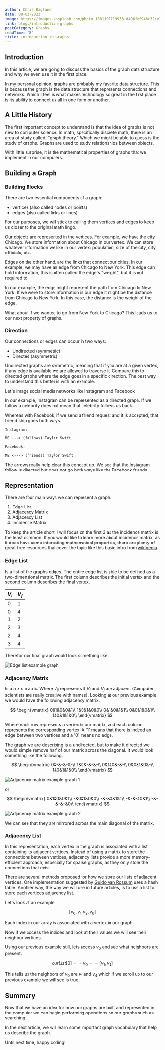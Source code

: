 ```yaml
---
author: Chris Ragland
date: 08-02-2023
image: https://images.unsplash.com/photo-1601190719933-d496fef946c3?ixlib=rb-4.0.3&ixid=M3wxMjA3fDB8MHxzZWFyY2h8NzR8fGNvbm5lY3Rpb25zfGVufDB8fDB8fHww&auto=format&fit=crop&w=300&q=60
link: blogs/introduction-graphs
postCategory: Graphs
readTime: "8"
title: Introduction to Graphs
---
```


## Introduction

In this article, we are going to discuss the basics of the graph data structure and why we even use it in the first place. 

In my personal opinion, graphs are probably my favorite data structure. This is because the graph is the data structure that represents connections and networks. Which I feel is what makes technology so great in the first place is its ability to connect us all in one form or another. 

## A Little History

The first important concept to understand is that the idea of graphs is not new to computer science. In math, specifically discrete math, there is an area of study called, "graph theory." Which we might be able to guess is the study of graphs. Graphs are used to study relationships between objects. 

With little surprise, it is the mathematical properties of graphs that we implement in our computers. 

## Building a Graph

### Building Blocks

There are two essential components of a graph:
- vertices (also called nodes or points)
- edges (also called links or lines)

For our purposes, we will stick to calling them vertices and edges to keep us closer to the original math lingo.

Our objects are represented in the vertices. For example, we have the city Chicago. We store information about Chicago in our vertex. We can store whatever information we like in our vertex: population, size of the city, city officials, etc.

Edges on the other hand, are the links that connect our cities. In our example, we may have an edge from Chicago to New York. This edge can hold information, this is often called the edge's "weight", but it is not required to. 

In our example, the edge might represent the path from Chicago to New York. If we were to store information in our edge it might be the distance from Chicago to New York. In this case, the distance is the weight of the edge. 

What about if we wanted to go from New York to Chicago? This leads us to our next property of graphs. 

### Direction

Our connections or edges can occur in two ways:
- Undirected (symmetric)
- Directed (asymmetric)

Undirected graphs are symmetric, meaning that if you are at a given vertex, if any edge is available we are allowed to traverse it. Compare this to directed graphs where the edge goes in a specific direction. The best way to understand this better is with an example. 

Let's image social media networks like Instagram and Facebook

In our example, Instagram can be represented as a directed graph. If we follow a celebrity does not mean that celebrity follows us back. 

Whereas with Facebook, if we send a friend request and it is accepted, that friend ship goes both ways. 

```
Instagram:

ME ---> (follows) Taylor Swift

Facebook:

ME <---> (friends) Taylor Swift
```
The arrows really help clear this concept up. We see that the Instagram follow is directed but does not go both ways like the Facebook friends.

## Representation 

There are four main ways we can represent a graph.

1. Edge List
2. Adjacency Matrix
3. Adjacency List
4. Incidence Matrix

To keep the article short, I will focus on the first 3 as the incidence matrix is the least common. If you would like to learn more about incidence matrix, as it does have some interesting mathematical properties, there are plenty of great free resources that cover the topic like this basic intro from [wikipedia](https://en.wikipedia.org/wiki/Incidence_matrix). 

### Edge List

Is a list of the graphs edges. The entire edge list is able to be defined as a two-dimensional matrix. The first column describes the initial vertex and the second column describes the final vertex. 

|  $V_{i}$  | $V_{f}$  |
|-----------|----------|
|     0     |     1    |
|     0     |     4    |
|     1     |     2    | 
|     2     |     3    |
|     2     |     4    |
|     3     |     4    | 

Therefor our final graph would look something like: 

<Image
  title="Edge list example graph"
  link="/img/post-images/blog-images/graphs/edge-list-example.svg"
  description="Edge list example graph"
/>

### Adjacency Matrix

Is a $n$ x $n$ matrix. Where $V_{ij}$ represents if $V_{i}$ and $V_{j}$ are adjacent (Computer scientists are really creative with names). Looking at our previous example we would have the following adjacency matrix.

$$
\begin{vmatrix}
0&1&0&0&1\\
1&0&1&0&0\\
0&1&0&1&1\\
0&0&1&0&1\\
1&0&1&1&0\\
\end{vmatrix}
$$

Where each row represents a vertex in our matrix, and each column represents the corresponding vertex. A '1' means that there is indeed an edge between two vertices and a '0' means no edge. 

The graph we are describing is a undirected, but to make it directed we would simple remove half of our matrix across the diagonal. It would look something like the following.  

$$
\begin{vmatrix}
0&-&-&-&-\\
1&0&-&-&-\\
0&1&0&-&-\\
0&0&1&0&-\\
1&0&1&1&0\\
\end{vmatrix}
$$

<Image
  title="Adjacency matrix example graph 1"
  link="/img/post-images/blog-images/graphs/adjacency-matrix-example-1.svg"
  description="Adjacency matrix example - directed graph 1"
/>

or

$$
\begin{vmatrix}
0&1&0&0&1\\
-&0&1&0&0\\
-&-&0&1&1\\
-&-&-&0&1\\
-&-&-&-&0\\
\end{vmatrix}
$$

<Image
  title="Adjacency matrix example graph 2"
  link="/img/post-images/blog-images/graphs/adjacency-matrix-example-2.svg"
  description="Adjacency matrix example - directed graph 2"
/>

We can see that they are mirrored across the main diagonal of the matrix.

### Adjacency List 

In this representation, each vertex in the graph is associated with a list containing its adjacent vertices. Instead of using a matrix to store the connections between vertices, adjacency lists provide a more memory-efficient approach, especially for sparse graphs, as they only store the connections that exist.

There are several methods proposed for how we store our lists of adjacent vertices. One implementation suggested by [Guido van Rossum](https://en.wikipedia.org/wiki/Guido_van_Rossum) uses a hash table. Another way, the way we will use in future articles, is to use a list to store each vertices adjacency list.

Let's look at an example. 

$$
[v_{0}, v_{1}, v_{2}, v_{0}]
$$

Each index in our array is associated with a vertex in our graph. 

Now if we access the indices and look at their values we will see their neighbor vertices.

Using our previous example still, lets access $v_{0}$ and see what neighbors are present. 

$$
ourList[0] == v_{0} == [v_{1}, v_{4}] 
$$

This tells us the neighbors of $v_{0}$ are $v_{1}$ and $v_{4}$ which if we scroll up to our previous example we will see is true. 

## Summary

Now that we have an idea for how our graphs are built and represented in the computer we can begin performing operations on our graphs such as searching.

In the next article, we will learn some important graph vocabulary that help us describe the graph.

Until next time, happy coding!